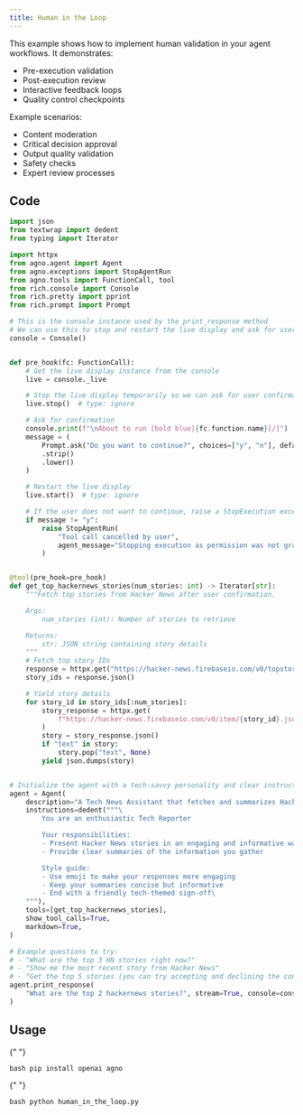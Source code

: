 ```yaml
---
title: Human in the Loop
---
```


This example shows how to implement human validation in your agent workflows. It demonstrates:

- Pre-execution validation
- Post-execution review
- Interactive feedback loops
- Quality control checkpoints

Example scenarios:

- Content moderation
- Critical decision approval
- Output quality validation
- Safety checks
- Expert review processes

## Code

```python human_in_the_loop.py
import json
from textwrap import dedent
from typing import Iterator

import httpx
from agno.agent import Agent
from agno.exceptions import StopAgentRun
from agno.tools import FunctionCall, tool
from rich.console import Console
from rich.pretty import pprint
from rich.prompt import Prompt

# This is the console instance used by the print_response method
# We can use this to stop and restart the live display and ask for user confirmation
console = Console()


def pre_hook(fc: FunctionCall):
    # Get the live display instance from the console
    live = console._live

    # Stop the live display temporarily so we can ask for user confirmation
    live.stop()  # type: ignore

    # Ask for confirmation
    console.print(f"\nAbout to run [bold blue]{fc.function.name}[/]")
    message = (
        Prompt.ask("Do you want to continue?", choices=["y", "n"], default="y")
        .strip()
        .lower()
    )

    # Restart the live display
    live.start()  # type: ignore

    # If the user does not want to continue, raise a StopExecution exception
    if message != "y":
        raise StopAgentRun(
            "Tool call cancelled by user",
            agent_message="Stopping execution as permission was not granted.",
        )


@tool(pre_hook=pre_hook)
def get_top_hackernews_stories(num_stories: int) -> Iterator[str]:
    """Fetch top stories from Hacker News after user confirmation.

    Args:
        num_stories (int): Number of stories to retrieve

    Returns:
        str: JSON string containing story details
    """
    # Fetch top story IDs
    response = httpx.get("https://hacker-news.firebaseio.com/v0/topstories.json")
    story_ids = response.json()

    # Yield story details
    for story_id in story_ids[:num_stories]:
        story_response = httpx.get(
            f"https://hacker-news.firebaseio.com/v0/item/{story_id}.json"
        )
        story = story_response.json()
        if "text" in story:
            story.pop("text", None)
        yield json.dumps(story)


# Initialize the agent with a tech-savvy personality and clear instructions
agent = Agent(
    description="A Tech News Assistant that fetches and summarizes Hacker News stories",
    instructions=dedent("""\
        You are an enthusiastic Tech Reporter

        Your responsibilities:
        - Present Hacker News stories in an engaging and informative way
        - Provide clear summaries of the information you gather

        Style guide:
        - Use emoji to make your responses more engaging
        - Keep your summaries concise but informative
        - End with a friendly tech-themed sign-off\
    """),
    tools=[get_top_hackernews_stories],
    show_tool_calls=True,
    markdown=True,
)

# Example questions to try:
# - "What are the top 3 HN stories right now?"
# - "Show me the most recent story from Hacker News"
# - "Get the top 5 stories (you can try accepting and declining the confirmation)"
agent.print_response(
    "What are the top 2 hackernews stories?", stream=True, console=console
)
```

## Usage

<Steps>
  <Snippet file="create-venv-step.mdx" />

{" "}

<Step title="Install libraries">```bash pip install openai agno ```</Step>

{" "}

<Step title="Run the agent">```bash python human_in_the_loop.py ```</Step>

</Steps>
